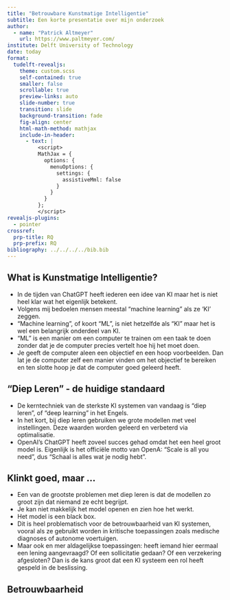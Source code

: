 ```yaml
---
title: "Betrouwbare Kunstmatige Intelligentie"
subtitle: Een korte presentatie over mijn onderzoek
author: 
  - name: "Patrick Altmeyer"
    url: https://www.paltmeyer.com/
institute: Delft University of Technology
date: today
format: 
  tudelft-revealjs:
    theme: custom.scss
    self-contained: true
    smaller: false
    scrollable: true
    preview-links: auto
    slide-number: true
    transition: slide
    background-transition: fade
    fig-align: center
    html-math-method: mathjax
    include-in-header:
      - text: |
          <script>
          MathJax = {
            options: {
              menuOptions: {
                settings: {
                  assistiveMml: false
                }
              }
            }
          };
          </script>
revealjs-plugins:
  - pointer
crossref: 
  prp-title: RQ
  prp-prefix: RQ
bibliography: ../../../../bib.bib
---
```


## What is Kunstmatige Intelligentie?

::: {.notes}
- In de tijden van ChatGPT heeft iederen een idee van KI maar het is niet heel klar wat het eigenlijk betekent. 
- Volgens mij bedoelen mensen meestal "machine learning" als ze 'KI' zeggen.
- "Machine learning", of koort "ML", is niet hetzelfde als "KI" maar het is wel een belangrijk onderdeel van KI.
- "ML" is een manier om een computer te trainen om een taak te doen zonder dat je de computer precies vertelt hoe hij het moet doen.
- Je geeft de computer aleen een objectief en een hoop voorbeelden. Dan lat je de computer zelf een manier vinden om het objectief te bereiken en ten slotte hoop je dat de computer goed geleerd heeft.
:::

## "Diep Leren" - de huidige standaard

::: {.notes}

- De kerntechniek van de sterkste KI systemen van vandaag is "diep leren", of "deep learning" in het Engels.
- In het kort, bij diep leren gebruiken we grote modellen met veel instellingen. Deze waarden worden geleerd en verbeterd via optimalisatie.
- OpenAI's ChatGPT heeft zoveel succes gehad omdat het een heel groot model is. Eigenlijk is het officiële motto van OpenA: "Scale is all you need", dus "Schaal is alles wat je nodig hebt".

:::

## Klinkt goed, maar ...

::: {.notes}

- Een van de grootste problemen met diep leren is dat de modellen zo groot zijn dat niemand ze echt begrijpt.
- Je kan niet makkelijk het model openen en zien hoe het werkt.
- Het model is een black box.
- Dit is heel problematisch voor de betrouwbaarheid van KI systemen, vooral als ze gebruikt worden in kritische toepassingen zoals medische diagnoses of autonome voertuigen.
- Maar ook en mer aldagelijkse toepassingen: heeft iemand hier eermaal een lening aangevraagd? Of een sollicitatie gedaan? Of een verzekering afgesloten? Dan is de kans groot dat een KI systeem een rol heeft gespeld in de beslissing.

:::

## Betrouwbaarheid

::: {.notes}

:::